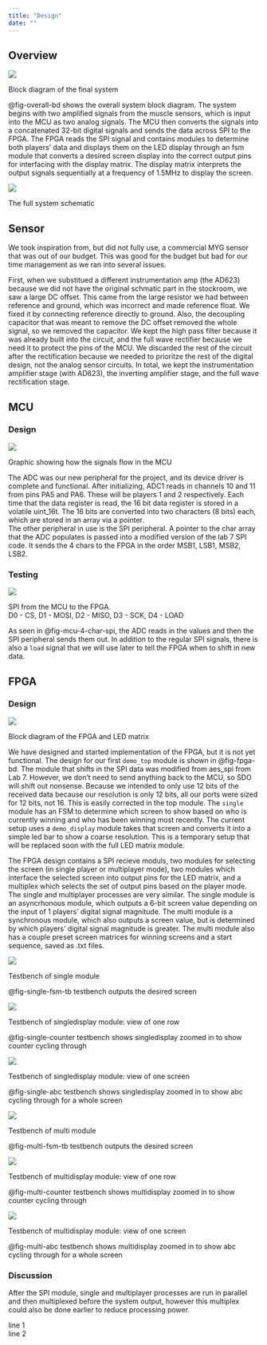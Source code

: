 ```yaml
---
title: "Design"
date: ""
---
```


## Overview

::: {#fig-overall-bd}
![](images/Overview Block Diagram Final.jpg)

Block diagram of the final system
:::

@fig-overall-bd shows the overall system block diagram. The system begins with two amplified signals from the muscle sensors, which is 
input into the MCU as two analog signals. The MCU then converts the signals into a concatenated 32-bit digital signals and sends the data 
across SPI to the FPGA. The FPGA reads the SPI signal and contains modules to determine both players' data and displays them on the LED 
display through an fsm module that converts a desired screen display into the correct output pins for interfacing with the display matrix. 
The display matrix interprets the output signals sequentially at a frequency of 1.5MHz to display the screen.

::: {#fig-overall-schmatic}
![](images/project_schmatic.png)

The full system schematic
:::

## Sensor

We took inspiration from, but did not fully use, a commercial MYG sensor that was out of our budget. This was good for the budget but bad for our time management as we ran into several issues.



First, when we substitued a different instrumentation amp (the AD623) because we did not have the original schmatic part in the stockroom, we saw a large DC offset. This came from the large resistor we had between reference and ground, which was incorrect and made reference float. We fixed it by connecting reference directly to ground. Also, the decoupling capacitor that was meant to remove the DC offset removed the whole signal, so we removed the capacitor. We kept the high pass filter because it was already built into the circuit, and the full wave rectifier because we need it to protect the pins of the MCU. We discarded the rest of the circuit after the rectification because we needed to prioritze the rest of the digital design, not the analog sensor circuits. In total, we kept the instrumentation amplifier stage (with AD623), the inverting amplifier stage, and the full wave rectification stage. \


## MCU
### Design

::: {#fig-mcu-overall-flow}
![](images/MCU_flow.png)

Graphic showing how the signals flow in the MCU
:::

The ADC was our new peripheral for the project, and its device driver is complete and functional. After initializing, ADC1 reads in channels 10 and 11 from pins PA5 and PA6. These will be players 1 and 2 respectively. Each time that the data register is read, the 16 bit data register is stored in a volatile uint_16t. The 16 bits are converted into two characters (8 bits) each, which are stored in an array via a pointer. \
The other peripheral in use is the SPI peripheral. A pointer to the char array that the ADC populates is passed into a modified version of the lab 7 SPI code. It sends the 4 chars to the FPGA in the order MSB1, LSB1, MSB2, LSB2.\

### Testing
::: {#fig-mcu-4-char-spi}
![](images/4_char_spi.jpg)

SPI from the MCU to the FPGA.  
D0 - CS, D1 - MOSI, D2 - MISO, D3 - SCK, D4 - LOAD
:::
As seen in @fig-mcu-4-char-spi, the ADC reads in the values and then the SPI peripheral sends them out. In addition to the regular SPI signals, there is also a `load` signal that we will use later to tell the FPGA when to shift in new data.\

## FPGA
### Design

::: {#fig-fpga-bd}
![](images/FPGA Block Diagram.jpg)

Block diagram of the FPGA and LED matrix
:::

We have designed and started implementation of the FPGA, but it is not yet functional. The design for our first `demo_top` module is 
shown in @fig-fpga-bd. The module that shifts in the SPI data was modified from aes_spi from Lab 7. However, we don't need to send 
anything back to the MCU, so SDO will shift out nonsense. Because we intended to only use 12 bits of the received data because our 
resolution is only 12 bits, all our ports were sized for 12 bits, not 16. This is easily corrected in the top module. The `single` 
module has an FSM to determine which screen to show based on who is currently winning and who has been winning most recently. The current 
setup uses a `demo_display` module takes that screen and converts it into a simple led bar to show a coarse resolution. This is a 
temporary setup that will be replaced soon with the full LED matrix module.\ 

The FPGA design contains a SPI recieve moduls, two modules for selecting the screen (in single player or multiplayer mode), two modules 
which interface the selected screen into output pins for the LED matrix, and a multiplex which selects the set of output pins based on 
the player mode. The single and multiplayer processes are very similar. The single module is an asyncrhonous module, which outputs a 
6-bit screen value depending on the input of 1 players' digital signal magnitude. The multi module is a synchronous module, which also 
outputs a screen value, but is determined by which players' digital signal magnitude is greater. The multi module also has a couple preset 
screen matrices for winning screens and a start sequence, saved as .txt files. 

::: {#fig-single-fsm-tb}
![](images/Sim Single.jpg)

Testbench of single module
:::

@fig-single-fsm-tb testbench outputs the desired screen

::: {#fig-single-counter}
![](images/Sim Single Display Counter.jpg)

Testbench of singledisplay module: view of one row
:::

@fig-single-counter testbench shows singledisplay zoomed in to show counter cycling through

::: {#fig-single-abc}
![](images/Sim Single Display ABC.jpg)

Testbench of singledisplay module: view of one screen
:::

@fig-single-abc testbench shows singledisplay zoomed in to show abc cycling through for a whole screen

::: {#fig-multi-fsm-tb}
![](images/Sim Multi.jpg)

Testbench of multi module
:::

@fig-multi-fsm-tb testbench outputs the desired screen\

::: {#fig-multi-counter}
![](images/Sim Multi Display Counter.jpg)

Testbench of multidisplay module: view of one row
:::

@fig-multi-counter testbench shows multidisplay zoomed in to show counter cycling through\

::: {#fig-multi-abc}
![](images/Sim Multi Display ABC.jpg)

Testbench of multidisplay module: view of one screen
:::

@fig-multi-abc testbench shows multidisplay zoomed in to show abc cycling through for a whole screen\


### Discussion

After the SPI module, single and multiplayer processes are run in parallel and then multiplexed before the system output, 
however this multiplex could also be done earlier to reduce processing power.

line 1  
line 2